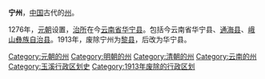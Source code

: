 '''宁州'''，[[中国|中国]]古代的[[州|州]]。

1276年，[[元朝|元朝]]设置，[[治所|治所]]在今[[云南省|云南省]][[华宁县|华宁县]]。包括今云南省华宁县、[[通海县|通海县]]、[[峨山彝族自治县|峨山彝族自治县]]。1913年，废除宁州为[[黎县|黎县]]，后改为华宁县。
{{清朝云南行政区划}}
{{明朝云南行政区划}}
{{元朝云南行政区划}}
{{云南行政区划小作品}}
{{DEFAULTSORT:N}}
[[Category:元朝的州|Category:元朝的州]]
[[Category:明朝的州|Category:明朝的州]]
[[Category:清朝的州|Category:清朝的州]]
[[Category:云南的州|Category:云南的州]]
[[Category:玉溪行政区划史|Category:玉溪行政区划史]]
[[Category:1913年废除的行政区划|Category:1913年废除的行政区划]]